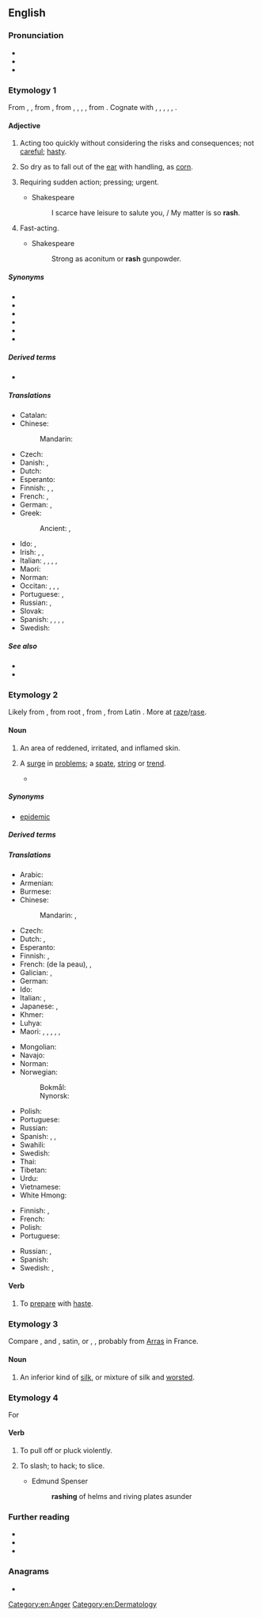 {{also|Rash}}
==English==

===Pronunciation===
* {{IPA|en|/ɹæʃ/}}
* {{audio|en|en-us-rash.ogg|Audio (US)}}
* {{rhymes|en|æʃ}}

===Etymology 1===
From {{inh|en|enm|rash}}, {{m|enm|rasch|t=hasty, headstrong}}, from {{inh|en|ang|*ræsc}} {{gloss|"rash"; found in derivatives: {{m|ang|ræscan|t=to move rapidly, flicker, flash, quiver, glitter}}, {{m|ang|ræscettan|t=to crackle, sparkle}}, etc.}}, from {{inh|en|gem-pro|*raskaz}}, {{m|gem-pro|*raskuz}}, {{m|gem-pro|*raþskaz}}, {{m|gem-pro|*raþskuz|t=rash, rapid}}, from {{der|en|ine-pro|*ret-|t=to run, roll}}. Cognate with {{cog|nl|rasch}}, {{m|nl|ras|t=rash, snell}}, {{cog|gml|rasch|t=rash}}, {{cog|de|rasch|t=rash, swift}}, {{cog|sv|rask|t=brisk, quick, rash}}, {{cog|is|röskur|t=strong, vigorous}}.

====Adjective====
{{en-adj|er}}

# Acting too quickly without considering the risks and consequences; not [[careful]]; [[hasty]].
#: {{ux|en|'''rash''' words spoken in the heat of debate}}
# So dry as to fall out of the [[ear]] with handling, as [[corn]].
# {{lb|en|obsolete}} Requiring sudden action; pressing; urgent.
#* Shakespeare
#*: I scarce have leisure to salute you, / My matter is so '''rash'''.
# {{lb|en|obsolete}} Fast-acting.
#* Shakespeare
#*: Strong as aconitum or '''rash''' gunpowder.

=====Synonyms=====
{{checksense|en}}
* {{l|en|brash}}
* {{l|en|heady}}
* {{l|en|hotheaded}}
* {{l|en|impulsive}}
* {{l|en|inconsiderate}}
* {{l|en|precipitate}}

=====Derived terms=====
* {{l|en|rashness}}

=====Translations=====
{{trans-top|hasty}}
* Catalan: {{t|ca|arrauxat}}
* Chinese:
*: Mandarin: {{t|cmn|鲁莽的}}
* Czech: {{t+|cs|zbrklý|m}}
* Danish: {{t|da|forhastet}}, {{t|da|uoverlagt}}
* Dutch: {{t+|nl|onbezonnen}}
* Esperanto: {{t|eo|temerara}}
* Finnish: {{t|fi|hätäinen}}, {{t+|fi|varomaton}}, {{t+|fi|ajattelematon}}
* French: {{t+|fr|impulsif}}, {{t+|fr|hâtif}}
* German: {{t+|de|voreilig}}, {{t+|de|vorschnell}}
* Greek:
*: Ancient: {{t|grc|προπετής}}, {{t|grc|ἰταμός}}
{{trans-mid}}
* Ido: {{t+|io|impulsiva}}, {{t+|io|temerara}}
* Irish: {{t|ga|ainchríonna}}, {{t|ga|andána}}, {{t|ga|mear}}
* Italian: {{t+|it|imprudente}}, {{t+|it|impulsivo}}, {{t+|it|precipitoso|m}}, {{t+|it|frettoloso|m}}, {{t+|it|affrettato|m}}
* Maori: {{t|mi|matauaua}}
* Norman: {{t|nrf|hardi}} {{qualifier|Jersey}}
* Occitan: {{t|oc|precipitat}}, {{t|oc|inconsiderat}}, {{t|oc|precipitat}}, {{t|oc|impensat}}
* Portuguese: {{t+|pt|imprudente}}, {{t+|pt|precipitado}}
* Russian: {{t+|ru|поспе́шный}}, {{t+|ru|опроме́тчивый}}
* Slovak: {{t|sk|nepozorný}}
* Spanish: {{t+|es|precipitado}}, {{t+|es|inconsiderado}}, {{t+|es|adelantado}}, {{t+|es|arrojado}}, {{t+|es|impulsivo}}
* Swedish: {{t+|sv|förhastad}}
{{trans-bottom}}

=====See also=====
* {{l|en|prudent}}
* {{l|en|reckless}}

===Etymology 2===
Likely from {{der|en|fro|rasche||rash, scurf}}, from {{der|es|VL.|-}} root {{m|la|*rāsicāre||to scrape}}, from {{der|es|la|rāsus||scraped, scratched}}, from Latin {{m|la|rādō||I scratch, scrape}}. More at [[raze]]/[[rase]].

====Noun====
{{wikipedia|rash|rash (inflamed skin)}}
{{en-noun|rashes}}

# {{lb|en|symptom}} An area of reddened, irritated, and inflamed skin.
# A [[surge]] in [[problem]]s; a [[spate]], [[string]] or [[trend]].
#: {{ux|en|There has been a '''rash''' of vandalism lately.}}
#* {{quote-journal|en
|title=Hand dryers v paper towels: the surprisingly dirty fight for the right to dry your hands|author=Samanth Subramanian|date=April 25 2019|journal=The Guardian|passage=Science has tried and failed to come to a consensus about the hygienic superiority of one product over the other. Even so, the paper towel industry has funded or promoted a '''rash''' of studies claiming that hand dryers turn bathrooms into mosh pits of pathogens.
|url=https://www.theguardian.com/society/2019/apr/25/hand-dryers-paper-towels-hygiene-dyson-airblade}}

=====Synonyms=====
* {{sense|a surge in problems}} [[epidemic]]

=====Derived terms=====
{{der4|en|canker rash|diaper rash|heat rash|[[hiker's rash|hiker’s rash]]|nappy rash|nettle rash|rashguard|rashie|rash vest|reef rash|rose rash|tooth rash}}

=====Translations=====
{{trans-top|of skin}}
* Arabic: {{t-needed|ar}}
* Armenian: {{t-needed|hy}}
* Burmese: {{t-needed|my}}
* Chinese:
*: Mandarin: {{t+|cmn|皮疹|tr=pízhěn}}, {{t+|cmn|疹|tr=zhěn}}
* Czech: {{t+|cs|vyrážka|f}}
* Dutch: {{t+|nl|huiduitslag}}, {{t+|nl|uitslag}}
* Esperanto: {{t-needed|eo}}
* Finnish: {{t+|fi|ihottuma}}, {{t+|fi|ekseema}}
* French: {{t+|fr|irritation|f}} (de la peau), {{t+|fr|éruption|f}}, {{t|fr|éruption cutanée|f}}
* Galician: {{t+|gl|coxo|m}}, {{t+|gl|erupción|m}}
* German: {{t+|de|Hautausschlag|m}}
* Ido: {{t|io|iritifo}}
* Italian: {{t|it|sfogo cutaneo|m}}, {{t|it|eruzione cutanea|f}}
* Japanese: {{t|ja|皮疹|tr=ひしん, hishin}}, {{t|ja|発疹|tr=はっしん, hasshin, ほっしん, hosshin}}
* Khmer: {{t-needed|km}}
* Luhya: {{t|luy|ohuseruha}}
* Maori: {{t|mi|tūtutupō}}, {{t|mi|kōpukupuku}}, {{t|mi|mahaki}}, {{t|mi|tongatonga uri}}, {{t|mi|hakihaki}}, {{t|mi|torotiti}}
{{trans-mid}}
* Mongolian: {{t-needed|mn}}
* Navajo: {{t|nv|naʼakǫs|sc=Latn}}
* Norman: {{t|nrf|feu|m}} {{qualifier|Jersey}}
* Norwegian:
*: Bokmål: {{t|nb|utslett|n}}
*: Nynorsk: {{t|nn|utslett|n}}
* Polish: {{t+|pl|wysypka|f}}
* Portuguese: {{t+|pt|erupção|f}}
* Russian: {{t+|ru|сыпь|f}}
* Spanish: {{t+|es|eflorescencia|f}}, {{t+|es|sarpullido|m}}, {{t+|es|urticaria}}
* Swahili: {{t+|sw|upele}}
* Swedish: {{t+|sv|utslag|n}}
* Thai: {{t+|th|ผื่น}}
* Tibetan: {{t|bo|ཐོར་པ}}
* Urdu: {{t+|ur|خارش}}
* Vietnamese: {{t-needed|vi}}
* White Hmong: {{t-needed|mww}}
{{trans-bottom}}

{{trans-top|surge in problems}}
* Finnish: {{t+|fi|aalto}}, {{t+|fi|suma}}
* French: {{t+|fr|épidémie|f}}
* Polish: {{t+|pl|lawina|f}}
* Portuguese: {{t+|pt|surto|m}}
{{trans-mid}}
* Russian: {{t+|ru|вспы́шка|f}}, {{t+|ru|всплеск|m}}
* Spanish: {{t+|es|erupción|f}}
* Swedish: {{t+|sv|våg|c}}, {{t+|sv|utbrott|n}}
{{trans-bottom}}

====Verb====
{{en-verb|rashes|rashing|rashed}}

# {{lb|en|obsolete}} To [[prepare]] with [[haste]].
#: {{rfquotek|en|Foxe}}

===Etymology 3===
Compare {{cog|fr|ras||short-nap cloth}}, {{cog|it|-}} and {{cog|es|raso}}, satin, or {{cog|it|rascia||serge}}, {{cog|de|Rasch}}, probably from [[Arras]] in France.

====Noun====
{{en-noun|-}}

# An inferior kind of [[silk]], or mixture of silk and [[worsted]].
#: {{rfquotek|en|John Donne}}

===Etymology 4===
For {{m|en|arace}}

====Verb====
{{en-verb|es}}

# {{lb|en|obsolete}} To pull off or pluck violently.
# {{lb|en|obsolete}} To slash; to hack; to slice.
#* Edmund Spenser
#*: '''rashing''' of helms and riving plates asunder

===Further reading===
* {{R:Webster 1913}}
* {{R:Century 1911}}
* {{R:Lexico}}

===Anagrams===
* {{anagrams|en|a=ahrs|AHRS|SHRA|Sahr|hars|rahs}}

[[Category:en:Anger]]
[[Category:en:Dermatology]]